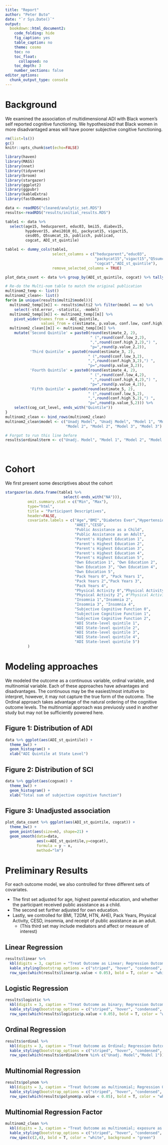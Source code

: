 ---
title: "Report"
author: "Peter Buto"
date: "`r Sys.Date()`"
output:
  bookdown::html_document2:
    code_folding: hide
    fig_caption: yes
    table_caption: no
    theme: cosmo
    toc: no
    toc_float:
      collapsed: no
    toc_depth: 3
    number_sections: false
editor_options:
  chunk_output_type: console
---

# Background

We examined the association of multidimensional ADI with Black women's self reported cognitive functioning. We hypothesized that Black women in more disadvantaged areas will have poorer subjective congitive functioning.  

```{r, include=FALSE}
rm(list=ls())
gc()
knitr::opts_chunk$set(echo=FALSE)

library(haven)
library(MASS)
library(nnet)
library(tidyverse)
library(broom)
library(stargazer)
library(ggplot2)
library(ggpubr)
library(kableExtra)
library(fastDummies)

data <- readRDS("cleaned/analytic_set.RDS")
results<-readRDS("results/initial_results.RDS")

table1 <- data %>% 
  select(age15, heducparent, educ03, bmi15, diabev15, 
         hypdever15, ahei2010_01, packycat15, vigact15, 
         cesd05, Q5sumcat_15, publicch, publicad,
         cogcat, ADI_st_quintile) 

table1 <- dummy_cols(table1,
                     select_columns = c("heducparent","educ03",
                                        "packycat15","vigact15","Q5sumcat_15",
                                        "cogcat","ADI_st_quintile"),
                     remove_selected_columns = TRUE)

plot_data_count <- data %>% group_by(ADI_st_quintile, cogcat) %>% tally()

# Re-do the Multi-nom table to match the original publication
multinom2_temp <- list()
multinom2_clean<- list()
for(m in unique(results$multi2$model)){
  multinom2_temp[[m]] <- results$multi2 %>% filter(model == m) %>% 
    select(-std.error, -statistic, -model)
  multinom2_temp[[m]] <- multinom2_temp[[m]] %>% 
    pivot_wider(names_from = ADI_quintile,
                values_from = c(estimate, p.value, conf.low, conf.high))
  multinom2_clean[[m]] <- multinom2_temp[[m]] %>% 
    mutate('Second Quintile' = paste0(round(estimate_2, 2),
                                      " (",round(conf.low_2,2),
                                      ",",round(conf.high_2,2),") ",
                                      "p=",round(p.value_2,2)),
           'Third Quintile' = paste0(round(estimate_3, 2),
                                     " (",round(conf.low_3,2),
                                     ",",round(conf.high_3,2),") ",
                                     "p=",round(p.value_3,2)),
           'Fourth Quintile' = paste0(round(estimate_4, 2),
                                      " (",round(conf.low_4,2),
                                      ",",round(conf.high_4,2),") ",
                                      "p=",round(p.value_4,2)),
           'Fifth Quintile' = paste0(round(estimate_5, 2),
                                     " (",round(conf.low_5,2),
                                     ",",round(conf.high_5,2),") ",
                                     "p=",round(p.value_5,2))) %>%
    select(cog_cat_level, ends_with("Quintile"))
}
multinom2_clean <- bind_rows(multinom2_clean)
multinom2_clean$model <- c("Unadj Model", "Unadj Model", "Model 1", "Model 1", 
                           "Model 2", "Model 2", "Model 3", "Model 3")

# Forgot to run this line before
results$ordinal$term <- c("Unadj. Model", "Model 1", "Model 2", "Model 3")

                      
```

# Cohort

We first present some descriptives about the cohort

```{r,results="asis"}
stargazer(as.data.frame(table1 %>% 
                          select(-ends_with("NA"))),
          omit.summary.stat = c("Min", "Max"),
          type="html",
          title = "Participant Descriptives",
          header=FALSE,
          covariate.labels = c("Age","BMI","Diabetes Ever","Hypertension Ever",
                               "AHEI","CESD", 
                               "Public Assistance as a Child",
                               "Public Assistance as an Adult",
                               "Parent's Highest Education 1",
                               "Parent's Highest Education 2",
                               "Parent's Highest Education 3",
                               "Parent's Highest Education 4",
                               "Parent's Highest Education 5",
                               "Own Education 1", "Own Education 2", 
                               "Own Education 3", "Own Education 4", 
                               "Own Education 5", 
                               "Pack Years 0", "Pack Years 1",
                               "Pack Years 2","Pack Years 3",
                               "Pack Years 4",
                               "Physical Activity 0","Physical Activity 1",
                               "Physical Activity 2", #"Physical Activity NA", 
                               "Insomnia 1","Insomnia 2", 
                               "Insomnia 3", "Insomnia 4", 
                               "Subjective Cognitive Function 0",
                               "Subjective Cognitive Function 1",
                               "Subjective Cognitive Function 2",
                               "ADI State-level quintile 1",
                               "ADI State-level quintile 2",
                               "ADI State-level quintile 3",
                               "ADI State-level quintile 4",
                               "ADI State-level quintile 5")
          )
```

# Modeling approaches {.tabset}

We modeled the outcome as a continuous variable, ordinal variable, and multinomial variable. Each of these approaches have advantages and disadvantages. The continuous may be the easiest/most intuitive to interpret, however, it may not capture the true form of the outcome. The Ordinal approach takes advantage of the natural ordering of the cognitive outcome levels. The multinomial approach was previuosly used in another study but may  not be sufficiently powered here. 

## Figure 1: Distribution of ADI
```{r, message=FALSE}
data %>% ggplot(aes(ADI_st_quintile)) +
  theme_bw() +
  geom_histogram() +
  xlab("ADI Quintile at State Level")
```

## Figure 2: Distribution of SCI 
```{r, message=FALSE}
data %>% ggplot(aes(cogsum)) + 
  theme_bw() + 
  geom_histogram() + 
  xlab("Total sum of subjective cognitive function")
```

## Figure 3: Unadjusted association
```{r, message=FALSE}
plot_data_count %>% ggplot(aes(ADI_st_quintile, cogcat)) +
  theme_bw() + 
  geom_point(aes(size=n), shape=21) +
  geom_smooth(data=data, 
              aes(x=ADI_st_quintile,y=cogcat),
              formula = y ~ x,
              method="lm")
```

# Preliminary Results {.tabset}

For each outcome model, we also controlled for three different sets of covariates. 

- The first set adjusted for age, highest parental education, and whether the participant received public assistance as a child. 
- The second set further adjusted for own education.
- Lastly, we controlled for BMI, T2DM, HTN, AHEI, Pack Years, Physical Activity, CESD, insomnia, and receipt of public assistance as an adult. 
  - (This third set may include mediators and affect or measure of interest)


## Linear Regression
```{r}
results$linear %>% 
  kbl(digits = 3, caption = "Treat Outcome as Linear; Regression Outcomes") %>%
  kable_styling(bootstrap_options = c("striped", "hover", "condensed", "responsive")) %>%
  row_spec(which(results$linear$p.value < 0.05), bold = T, color = "white", background = "green")
```

## Logistic Regression
```{r}
results$logistic %>% 
  kbl(digits = 3, caption = "Treat Outcome as binary; Regression Outcomes") %>%
  kable_styling(bootstrap_options = c("striped", "hover", "condensed", "responsive"))%>%
  row_spec(which(results$logistic$p.value < 0.05), bold = T, color = "white", background = "green")
```

## Ordinal Regression
```{r}
results$ordinal %>% 
  kbl(digits = 3, caption = "Treat Outcome as Ordinal; Regression Outcomes") %>%
  kable_styling(bootstrap_options = c("striped", "hover", "condensed", "responsive"))%>%
  row_spec(which(results$ordinal$term %in% c("Unadj. Model","Model 1")), bold = T, color = "white", background = "green")
```

## Multinomial Regression
```{r}
results$polynom %>% 
  kbl(digits = 3, caption = "Treat Outcome as multinomial; Regression Outcomes") %>%
  kable_styling(bootstrap_options = c("striped", "hover", "condensed", "responsive"))%>%
  row_spec(which(results$polynom$p.value < 0.05), bold = T, color = "white", background = "green")
```

## Multinomial Regression Factor
```{r, echo =FALSE}
multinom2_clean %>% 
  kbl(digits = 3, caption = "Treat Outcome as multinomial; exposure as factor") %>%
  kable_styling(bootstrap_options = c("striped", "hover", "condensed", "responsive")) %>%
  row_spec(c(2,4), bold = T, color = "white", background = "green")
```
